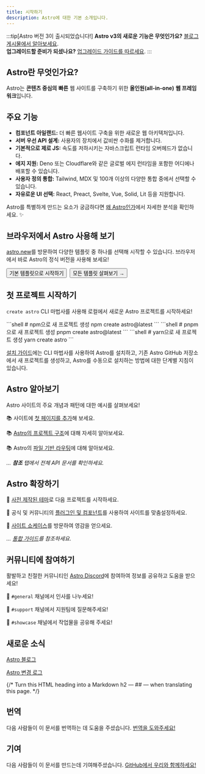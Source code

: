 ```yaml
---
title: 시작하기
description: Astro에 대한 기본 소개입니다.
---
```



:::tip[Astro 버전 3이 출시되었습니다!]
**Astro v3의 새로운 기능은 무엇인가요?** [블로그 게시물에서 알아보세요](https://astro.build/blog/astro-3/).  
**업그레이드할 준비가 되셨나요?** [업그레이드 가이드를 따르세요](/ko/guides/upgrade-to/v3/).
:::

<h2>Astro란 무엇인가요?</h2>

Astro는 **콘텐츠 중심의** **빠른** 웹 사이트를 구축하기 위한 **올인원(all-in-one)** **웹 프레임워크**입니다.

## 주요 기능

- **컴포넌트 아일랜드:** 더 빠른 웹사이트 구축을 위한 새로운 웹 아키텍처입니다.
- **서버 우선 API 설계:** 사용자의 장치에서 값비싼 수화를 제거합니다.
- **기본적으로 제로 JS:** 속도를 저하시키는 자바스크립트 런타임 오버헤드가 없습니다.
- **에지 지원:** Deno 또는 Cloudflare와 같은 글로벌 에지 런타임을 포함한 어디에나 배포할 수 있습니다.
- **사용자 정의 통합:** Tailwind, MDX 및 100개 이상의 다양한 통합 중에서 선택할 수 있습니다.
- **자유로운 UI 선택:** React, Preact, Svelte, Vue, Solid, Lit 등을 지원합니다.

Astro를 특별하게 만드는 요소가 궁금하다면 [왜 Astro인가](/ko/concepts/why-astro/)에서 자세한 분석을 확인하세요. ✨

## 브라우저에서 Astro 사용해 보기

[astro.new](https://astro.new/)를 방문하여 다양한 템플릿 중 하나를 선택해 시작할 수 있습니다. 브라우저에서 바로 Astro의 정식 버전을 사용해 보세요!

<div style="display: flex; flex-wrap: wrap; gap: 0.5rem;">
  <Button href="https://astro.new/basics?on=stackblitz">기본 템플릿으로 시작하기</Button>
  <Button variant="outline" href="https://astro.new/">
    모든 템플릿 살펴보기 →
  </Button>
</div>

## 첫 프로젝트 시작하기

`create astro` CLI 마법사를 사용해 로컬에서 새로운 Astro 프로젝트를 시작하세요!

<PackageManagerTabs>
  <Fragment slot="npm">
  ```shell 
  # npm으로 새 프로젝트 생성 
  npm create astro@latest 
  ```
  </Fragment>
  <Fragment slot="pnpm">
  ```shell 
  # pnpm으로 새 프로젝트 생성 
  pnpm create astro@latest 
  ```
  </Fragment>
  <Fragment slot="yarn">
  ```shell 
  # yarn으로 새 프로젝트 생성 
  yarn create astro 
  ```
  </Fragment>
</PackageManagerTabs>

[설치 가이드](/ko/install/auto/)에는 CLI 마법사를 사용하여 Astro를 설치하고, 기존 Astro GitHub 저장소에서 새 프로젝트를 생성하고, Astro를 수동으로 설치하는 방법에 대한 단계별 지침이 있습니다.

## Astro 알아보기

Astro 사이트의 주요 개념과 패턴에 대한 예시를 살펴보세요!

📚 사이트에 [첫 페이지를 추가](/ko/core-concepts/astro-pages/)해 보세요.

📚 [Astro의 프로젝트 구조](/ko/core-concepts/project-structure/)에 대해 자세히 알아보세요.

📚 Astro의 [파일 기반 라우팅](/ko/core-concepts/routing/)에 대해 알아보세요.

_... **참조** 탭에서 전체 API 문서를 확인하세요._

## Astro 확장하기

🧰 [사전 제작된 테마](https://astro.build/themes/)로 다음 프로젝트를 시작하세요.

🧰 공식 및 커뮤니티의 [플러그인 및 컴포넌트](https://astro.build/integrations/)를 사용하여 사이트를 맞춤설정하세요.

🧰 [사이트 쇼케이스](https://astro.build/showcase/)를 방문하여 영감을 얻으세요.

_... [통합 가이드](/ko/guides/integrations-guide/)를 참조하세요_.

## 커뮤니티에 참여하기

활발하고 친절한 커뮤니티인 [Astro Discord](https://astro.build/chat)에 참여하여 정보를 공유하고 도움을 받으세요!

💬 `#general` 채널에서 인사를 나누세요!

💬 `#support` 채널에서 지원팀에 질문해주세요!

💬 `#showcase` 채널에서 작업물을 공유해 주세요!

## 새로운 소식

[Astro 블로그](https://astro.build/blog/)

[Astro 변경 로그](https://github.com/withastro/astro/blob/main/packages/astro/CHANGELOG.md)

<TranslatorList githubRepo="withastro/docs">
{/* Turn this HTML heading into a Markdown h2 — ## — when translating this page. */}
<h2>번역</h2>

다음 사람들이 이 문서를 번역하는 데 도움을 주셨습니다. [번역을 도와주세요!](https://github.com/withastro/docs/blob/main/contributor-guides/translating-astro-docs.md)

</TranslatorList>

## 기여

다음 사람들이 이 문서를 만드는데 기여해주셨습니다. [GitHub에서 우리와 함께하세요!](https://github.com/withastro/docs)

<ContributorList githubRepo="withastro/docs" />
